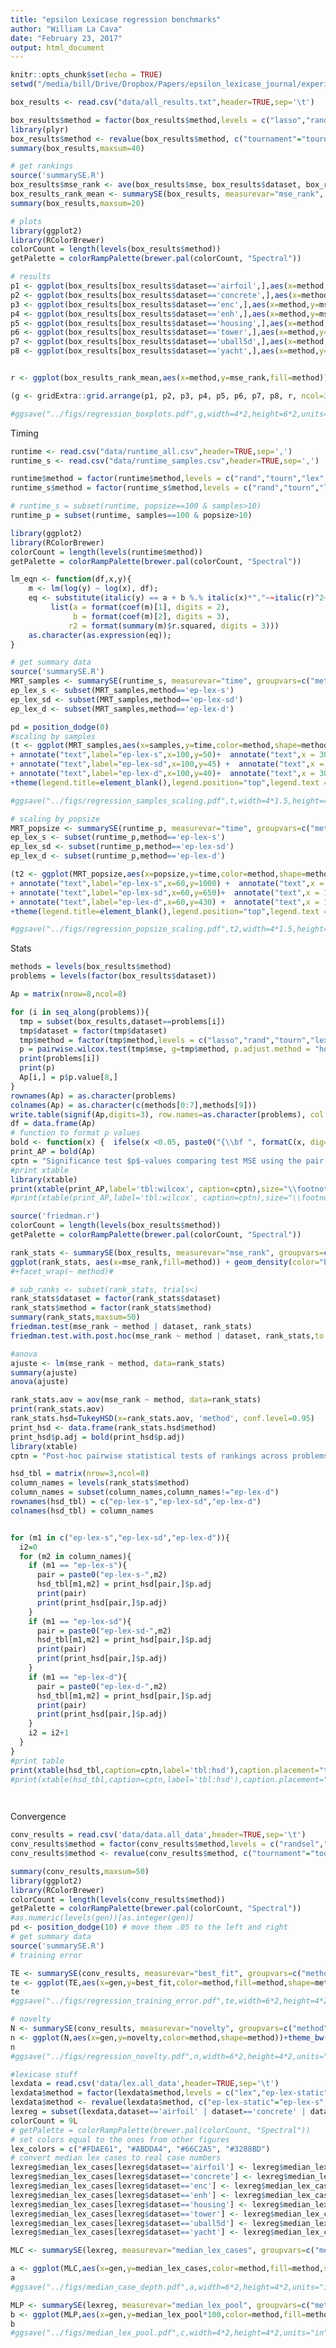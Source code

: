```yaml
---
title: "epsilon Lexicase regression benchmarks"
author: "William La Cava"
date: "February 23, 2017"
output: html_document
---
```


```r
knitr::opts_chunk$set(echo = TRUE)
setwd("/media/bill/Drive/Dropbox/Papers/epsilon_lexicase_journal/experiments/")

```


```r

box_results <- read.csv("data/all_results.txt",header=TRUE,sep='\t')

box_results$method = factor(box_results$method,levels = c("lasso","rand","tournament","lex","afp","dc","ep-lex-static","ep-lex-semidynamic","ep-lex-dynamic"))
library(plyr)
box_results$method <- revalue(box_results$method, c("tournament"="tourn", "ep-lex-static"="ep-lex-s", "ep-lex-semidynamic"="ep-lex-sd","ep-lex-dynamic"="ep-lex-d"))
summary(box_results,maxsum=40)

# get rankings
source('summarySE.R')
box_results$mse_rank <- ave(box_results$mse, box_results$dataset, box_results$trial, FUN = function(x) rank(x, ties.method = "average"))
box_results_rank_mean <- summarySE(box_results, measurevar="mse_rank", groupvars=c("method"))
summary(box_results,maxsum=20)

# plots
library(ggplot2)
library(RColorBrewer)
colorCount = length(levels(box_results$method))
getPalette = colorRampPalette(brewer.pal(colorCount, "Spectral"))

# results
p1 <- ggplot(box_results[box_results$dataset=='airfoil',],aes(x=method,y=mse,fill=method))+theme_bw()+geom_boxplot(outlier.shape=1,notch=TRUE,alpha=1.0)+theme(legend.title=element_blank(),axis.text.x = element_blank(),legend.position="none")+facet_wrap(~ dataset,scale="free_y")+labs(y="Test MSE",x="")+scale_fill_manual(values = getPalette(colorCount))
p2 <- ggplot(box_results[box_results$dataset=='concrete',],aes(x=method,y=mse,fill=method))+theme_bw()+geom_boxplot(outlier.shape=1,notch=TRUE,alpha=1.0)+theme(legend.title=element_blank(),axis.text.x = element_blank(),legend.position="none")+facet_wrap(~ dataset,scale="free_y")+labs(y="Test MSE",x="")+scale_fill_manual(values = getPalette(colorCount))
p3 <- ggplot(box_results[box_results$dataset=='enc',],aes(x=method,y=mse,fill=method))+theme_bw()+geom_boxplot(outlier.shape=1,notch=TRUE,alpha=1.0)+theme(legend.title=element_blank(),axis.text.x = element_blank(),legend.position="none")+facet_wrap(~ dataset,scale="free_y")+labs(y="Test MSE",x="")+scale_fill_manual(values = getPalette(colorCount))
p4 <- ggplot(box_results[box_results$dataset=='enh',],aes(x=method,y=mse,fill=method))+theme_bw()+geom_boxplot(outlier.shape=1,notch=TRUE,alpha=1.0)+theme(legend.title=element_blank(),axis.text.x = element_blank(),legend.position="none")+facet_wrap(~ dataset,scale="free_y")+labs(y="Test MSE",x="")+scale_fill_manual(values = getPalette(colorCount))+coord_cartesian(ylim = c(0, 25))
p5 <- ggplot(box_results[box_results$dataset=='housing',],aes(x=method,y=mse,fill=method))+theme_bw()+geom_boxplot(outlier.shape=1,notch=TRUE,alpha=1.0)+theme(legend.title=element_blank(),axis.text.x = element_blank(),legend.position="none")+facet_wrap(~ dataset,scale="free_y")+labs(y="Test MSE",x="")+scale_fill_manual(values = getPalette(colorCount))+coord_cartesian(ylim = c(10, 60))
p6 <- ggplot(box_results[box_results$dataset=='tower',],aes(x=method,y=mse,fill=method))+theme_bw()+geom_boxplot(outlier.shape=1,notch=TRUE,alpha=1.0)+theme(legend.title=element_blank(),axis.text.x = element_blank(),legend.position="none")+facet_wrap(~ dataset,scale="free_y")+labs(y="Test MSE",x="")+scale_fill_manual(values = getPalette(colorCount))
p7 <- ggplot(box_results[box_results$dataset=='uball5d',],aes(x=method,y=mse,fill=method))+theme_bw()+geom_boxplot(outlier.shape=1,notch=TRUE,alpha=1.0)+theme(legend.title=element_blank(),axis.text.x=element_text(angle=90,vjust=0.5,size=12),legend.position="none")+facet_wrap(~ dataset,scale="free_y")+labs(y="Test MSE",x="")+scale_fill_manual(values = getPalette(colorCount))
p8 <- ggplot(box_results[box_results$dataset=='yacht',],aes(x=method,y=mse,fill=method))+theme_bw()+geom_boxplot(outlier.shape=1,notch=TRUE,alpha=1.0)+theme(legend.title=element_blank(),axis.text.x=element_text(angle=90,vjust=0.5,size=12),legend.position="none")+facet_wrap(~ dataset,scale="free_y")+labs(y="Test MSE",x="")+scale_fill_manual(values = getPalette(colorCount))+coord_cartesian(ylim = c(0, 125))


r <- ggplot(box_results_rank_mean,aes(x=method,y=mse_rank,fill=method))+geom_bar(stat = "identity",position=position_dodge(width=0.75), colour="black",width=0.75)+geom_errorbar(aes(ymin=mse_rank-ci, ymax=mse_rank+ci), position=position_dodge(width=0.75),width=0.5)+theme_bw()+theme(legend.position="none",legend.title=element_blank(),axis.text.x=element_text(angle=90,vjust=0.5,size=12))+labs(y="Mean Ranking",x="")+labs(title="All Problems")+scale_fill_manual(values = getPalette(colorCount))

(g <- gridExtra::grid.arrange(p1, p2, p3, p4, p5, p6, p7, p8, r, ncol=3,heights=c(1,1,1.2)))

#ggsave("../figs/regression_boxplots.pdf",g,width=4*2,height=6*2,units="in",device=cairo_pdf)

```

Timing

```r
runtime <- read.csv("data/runtime_all.csv",header=TRUE,sep=',')
runtime_s <- read.csv("data/runtime_samples.csv",header=TRUE,sep=',')

runtime$method = factor(runtime$method,levels = c("rand","tourn","lex","afp","dc","ep-lex-s","ep-lex-sd","ep-lex-d"))
runtime_s$method = factor(runtime_s$method,levels = c("rand","tourn","lex","afp","dc","ep-lex-s","ep-lex-sd","ep-lex-d"))

# runtime_s = subset(runtime, popsize==100 & samples>10)
runtime_p = subset(runtime, samples==100 & popsize>10)

library(ggplot2)
library(RColorBrewer)
colorCount = length(levels(runtime$method))
getPalette = colorRampPalette(brewer.pal(colorCount, "Spectral"))

lm_eqn <- function(df,x,y){
    m <- lm(log(y) ~ log(x), df);
    eq <- substitute(italic(y) == a + b %.% italic(x)*","~~italic(r)^2~"="~r2, 
         list(a = format(coef(m)[1], digits = 2), 
              b = format(coef(m)[2], digits = 3), 
             r2 = format(summary(m)$r.squared, digits = 3)))
    as.character(as.expression(eq));                 
}

# get summary data
source('summarySE.R')
MRT_samples <- summarySE(runtime_s, measurevar="time", groupvars=c("method","samples"))
ep_lex_s <- subset(MRT_samples,method=='ep-lex-s')
ep_lex_sd <- subset(MRT_samples,method=='ep-lex-sd')
ep_lex_d <- subset(MRT_samples,method=='ep-lex-d')

pd = position_dodge(0)
#scaling by samples
(t <- ggplot(MRT_samples,aes(x=samples,y=time,color=method,shape=method,group=method))+theme_bw()+geom_errorbar(aes(ymin=time-ci, ymax=time+ci), width=0.1,position=pd) +geom_line(position=pd) + geom_point(position=pd,size=3) 
+ annotate("text",label="ep-lex-s",x=100,y=50)+  annotate("text",x = 300, y = 50, label = lm_eqn(ep_lex_s,ep_lex_s$samples,ep_lex_s$time), parse = TRUE)
+ annotate("text",label="ep-lex-sd",x=100,y=45) +  annotate("text",x = 300, y = 45, label = lm_eqn(ep_lex_sd,ep_lex_sd$samples,ep_lex_sd$time), parse = TRUE) 
+ annotate("text",label="ep-lex-d",x=100,y=40)+  annotate("text",x = 300, y = 40, label = lm_eqn(ep_lex_d,ep_lex_d$samples,ep_lex_d$time), parse = TRUE) 
+theme(legend.title=element_blank(),legend.position="top",legend.text = element_text(size=14),axis.title = element_text(size=16))+labs(y="Runtime (seconds)",x="Samples (T)")+scale_x_log10(breaks=c(50,100,500,1000))+scale_y_log10(breaks=c(50,100,200))+scale_fill_manual(values = getPalette(colorCount))+scale_color_manual(values = getPalette(colorCount))+ scale_shape_manual(values = c(0, 1, 5, 8,4, 6, 2,11)) )

#ggsave("../figs/regression_samples_scaling.pdf",t,width=4*1.5,height=4*1.5,units="in",device=cairo_pdf)

# scaling by popsize
MRT_popsize <- summarySE(runtime_p, measurevar="time", groupvars=c("method","popsize"))
ep_lex_s <- subset(runtime_p,method=='ep-lex-s')
ep_lex_sd <- subset(runtime_p,method=='ep-lex-sd')
ep_lex_d <- subset(runtime_p,method=='ep-lex-d')

(t2 <- ggplot(MRT_popsize,aes(x=popsize,y=time,color=method,shape=method,group=method))+theme_bw()+geom_errorbar(aes(ymin=time-ci, ymax=time+ci), width=0.15,position=pd) +geom_line(position=pd) + geom_point(position=pd,size=3)
+ annotate("text",label="ep-lex-s",x=60,y=1000) +  annotate("text",x = 100, y = 850, label = lm_eqn(ep_lex_s,ep_lex_s$popsize,ep_lex_s$time), parse = TRUE) 
+ annotate("text",label="ep-lex-sd",x=60,y=650)+  annotate("text",x = 100, y = 550, label = lm_eqn(ep_lex_sd,ep_lex_sd$popsize,ep_lex_sd$time), parse = TRUE) 
+ annotate("text",label="ep-lex-d",x=60,y=430) +  annotate("text",x = 100, y = 350, label = lm_eqn(ep_lex_d,ep_lex_d$popsize,ep_lex_d$time), parse = TRUE) 
+theme(legend.title=element_blank(),legend.position="top",legend.text = element_text(size=14),axis.title = element_text(size=16))+labs(y="Runtime (seconds)",x="Population Size (N)")+scale_x_log10(breaks=c(50,100,250, 500,1000,2000))+scale_y_log10()+scale_fill_manual(values = getPalette(colorCount))+scale_color_manual(values = getPalette(colorCount))+ scale_shape_manual(values = c(0, 1, 5, 8,4, 6, 2,11)) )

#ggsave("../figs/regression_popsize_scaling.pdf",t2,width=4*1.5,height=4*1.5,units="in",device=cairo_pdf)
```

Stats

```r
methods = levels(box_results$method)
problems = levels(factor(box_results$dataset))

Ap = matrix(nrow=8,ncol=8)

for (i in seq_along(problems)){
  tmp = subset(box_results,dataset==problems[i])
  tmp$dataset = factor(tmp$dataset)
  tmp$method = factor(tmp$method,levels = c("lasso","rand","tourn","lex","afp","dc","ep-lex-s","ep-lex-d","ep-lex-sd"))
  p = pairwise.wilcox.test(tmp$mse, g=tmp$method, p.adjust.method = "holm",paired = FALSE)
  print(problems[i])
  print(p)
  Ap[i,] = p$p.value[8,]
}
rownames(Ap) = as.character(problems)
colnames(Ap) = as.character(c(methods[0:7],methods[9]))
write.table(signif(Ap,digits=3), row.names=as.character(problems), col.names=as.character(c(methods[0:7],methods[9])), sep = " & ", eol = "\\\\ \n", quote=F)
df = data.frame(Ap)
# function to format p values
bold <- function(x) {  ifelse(x <0.05, paste0("{\\bf ", formatC(x, dig=2, format="e"), "}"),formatC(x, dig=2, format="g"))}
print_AP = bold(Ap)
cptn = "Significance test $p$-values comparing test MSE using the pair-wise Wilcoxon rank-sum test with Holm correction for multiple comparisons. All significance tests are conducted relative to semi-dynamic $\\epsilon$-lexicase (ep-lex-sd). Bold indicates $p<$ 0.05."
#print xtable
library(xtable)
print(xtable(print_AP,label='tbl:wilcox', caption=cptn),size="\\footnotesize",caption.placement="top",booktabs=T, sanitize.text.function = function(x){x}, type="latex")
#print(xtable(print_AP,label='tbl:wilcox', caption=cptn),size="\\footnotesize",caption.placement="top",booktabs=T, sanitize.text.function = function(x){x}, type="latex", file="../tbl_wilcox.tex" )

source('friedman.r')
colorCount = length(levels(box_results$method))
getPalette = colorRampPalette(brewer.pal(colorCount, "Spectral"))

rank_stats <- summarySE(box_results, measurevar="mse_rank", groupvars=c("dataset","method"))
ggplot(rank_stats, aes(x=mse_rank,fill=method)) + geom_density(color="black",alpha=0.9)+scale_fill_manual(values = getPalette(colorCount)) #+geom_histogram(aes(y=..ncount..), position="dodge", binwidth=1, alpha=0.7)
#+facet_wrap(~ method)#

# sub_ranks <- subset(rank_stats, trials<)
rank_stats$dataset = factor(rank_stats$dataset)
rank_stats$method = factor(rank_stats$method)
summary(rank_stats,maxsum=50)
friedman.test(mse_rank ~ method | dataset, rank_stats)
friedman.test.with.post.hoc(mse_rank ~ method | dataset, rank_stats,to.plot.parallel = F)

#anova
ajuste <- lm(mse_rank ~ method, data=rank_stats)
summary(ajuste)
anova(ajuste)

rank_stats.aov = aov(mse_rank ~ method, data=rank_stats)
print(rank_stats.aov)
rank_stats.hsd=TukeyHSD(x=rank_stats.aov, 'method', conf.level=0.95)
print_hsd <- data.frame(rank_stats.hsd$method)
print_hsd$p.adj = bold(print_hsd$p.adj)
library(xtable)
cptn = "Post-hoc pairwise statistical tests of rankings across problems according to Tukey's Honest Significant Difference test. Bold values indicate $p<$ 0.05 with adjustment for multiple comparisons."

hsd_tbl = matrix(nrow=3,ncol=8)
column_names = levels(rank_stats$method)
column_names = subset(column_names,column_names!="ep-lex-d")
rownames(hsd_tbl) = c("ep-lex-s","ep-lex-sd","ep-lex-d")
colnames(hsd_tbl) = column_names


for (m1 in c("ep-lex-s","ep-lex-sd","ep-lex-d")){
  i2=0
  for (m2 in column_names){
    if (m1 == "ep-lex-s"){
      pair = paste0("ep-lex-s-",m2)
      hsd_tbl[m1,m2] = print_hsd[pair,]$p.adj
      print(pair)
      print(print_hsd[pair,]$p.adj)
    } 
    if (m1 == "ep-lex-sd"){
      pair = paste0("ep-lex-sd-",m2)
      hsd_tbl[m1,m2] = print_hsd[pair,]$p.adj
      print(pair)
      print(print_hsd[pair,]$p.adj)
    }
    if (m1 == "ep-lex-d"){
      pair = paste0("ep-lex-d-",m2)
      hsd_tbl[m1,m2] = print_hsd[pair,]$p.adj
      print(pair)
      print(print_hsd[pair,]$p.adj)
    }
    i2 = i2+1
  }
}
#print table
print(xtable(hsd_tbl,caption=cptn,label='tbl:hsd'),caption.placement="top",booktabs=T, sanitize.text.function = function(x){x})
#print(xtable(hsd_tbl,caption=cptn,label='tbl:hsd'),caption.placement="top",size="\\footnotesize", booktabs=T, sanitize.text.function = function(x){x}, type="latex", file="../tbl_hsd.tex")

  
```

Convergence
```r

conv_results = read.csv('data/data.all_data',header=TRUE,sep='\t')
conv_results$method = factor(conv_results$method,levels = c("randsel","tournament","lex","afp","dc","ep-lex-static","ep-lex-semidynamic","ep-lex-dynamic"))
conv_results$method <- revalue(conv_results$method, c("tournament"="tourn", "randsel"="rand", "ep-lex-static"="ep-lex-s", "ep-lex-semidynamic"="ep-lex-sd","ep-lex-dynamic"="ep-lex-d"))

summary(conv_results,maxsum=50)
library(ggplot2)
library(RColorBrewer)
colorCount = length(levels(conv_results$method))
getPalette = colorRampPalette(brewer.pal(colorCount, "Spectral"))
#as.numeric(levels(gen))[as.integer(gen)]
pd <- position_dodge(10) # move them .05 to the left and right
# get summary data
source('summarySE.R')
# training error

TE <- summarySE(conv_results, measurevar="best_fit", groupvars=c("method","gen","dataset"))
te <- ggplot(TE,aes(x=gen,y=best_fit,color=method,fill=method,shape=method,group=method))+theme_bw()+geom_errorbar(aes(ymin=best_fit-ci, ymax=best_fit+ci), width=100,position=pd) +geom_line(position=pd) + geom_point(position=pd,size=2.5) +facet_wrap(~ dataset,scale="free_y")+theme(legend.title=element_blank(),legend.position=c(0.85,0.175),legend.text = element_text(size=14),axis.title = element_text(size=16))+labs(x="Generations",y="Train MSE")+scale_fill_manual(values = getPalette(colorCount))+scale_color_manual(values = getPalette(colorCount))+ scale_shape_manual(values = c(0, 1, 5, 8,4, 6, 2,11))#
te
#ggsave("../figs/regression_training_error.pdf",te,width=6*2,height=4*2,units="in",device=cairo_pdf)

# novelty
N <- summarySE(conv_results, measurevar="novelty", groupvars=c("method","gen","dataset"))
n <- ggplot(N,aes(x=gen,y=novelty,color=method,shape=method))+theme_bw()+scale_color_manual(values = getPalette(colorCount))+geom_errorbar(aes(ymin=novelty-ci, ymax=novelty+ci), width=100,position=pd) +geom_line(position=pd) + geom_point(position=pd,size=3,fill="white")+ facet_wrap(~ dataset,scale="free_y")+theme(legend.title=element_blank(),legend.position=c(0.85,0.175),legend.text = element_text(size=14),axis.title = element_text(size=16))+labs(x="Generations",y="Train MSE")+labs(x="Generations",y="Diversity")+  scale_shape_manual(values = c(0, 1, 5, 8,4, 6, 2,11))
n
#ggsave("../figs/regression_novelty.pdf",n,width=6*2,height=4*2,units="in",device=cairo_pdf)

#lexicase stuff
lexdata = read.csv('data/lex.all_data',header=TRUE,sep='\t')
lexdata$method = factor(lexdata$method,levels = c("lex","ep-lex-static","ep-lex-semidynamic","ep-lex-dynamic"))
lexdata$method <- revalue(lexdata$method, c("ep-lex-static"="ep-lex-s", "ep-lex-semidynamic"="ep-lex-sd","ep-lex-dynamic"="ep-lex-d"))
lexreg = subset(lexdata,dataset=='airfoil' | dataset=='concrete' | dataset=='enc' | dataset=='enh' | dataset == 'housing' | dataset == 'tower' | dataset == 'uball5d' | dataset == 'yacht')
colorCount = 9L
# getPalette = colorRampPalette(brewer.pal(colorCount, "Spectral"))
# set colors equal to the ones from other figures
lex_colors = c("#FDAE61", "#ABDDA4", "#66C2A5", "#3288BD")
# convert median lex cases to real case numbers
lexreg$median_lex_cases[lexreg$dataset=='airfoil'] <- lexreg$median_lex_cases[lexreg$dataset=='airfoil']*1503*.7
lexreg$median_lex_cases[lexreg$dataset=='concrete'] <- lexreg$median_lex_cases[lexreg$dataset=='concrete']*1030*.7
lexreg$median_lex_cases[lexreg$dataset=='enc'] <- lexreg$median_lex_cases[lexreg$dataset=='enc']*768*.7
lexreg$median_lex_cases[lexreg$dataset=='enh'] <- lexreg$median_lex_cases[lexreg$dataset=='enh']*768*.7
lexreg$median_lex_cases[lexreg$dataset=='housing'] <- lexreg$median_lex_cases[lexreg$dataset=='housing']*506*.7
lexreg$median_lex_cases[lexreg$dataset=='tower'] <- lexreg$median_lex_cases[lexreg$dataset=='tower']*3135*.7
lexreg$median_lex_cases[lexreg$dataset=='uball5d'] <- lexreg$median_lex_cases[lexreg$dataset=='uball5d']*6024*.7
lexreg$median_lex_cases[lexreg$dataset=='yacht'] <- lexreg$median_lex_cases[lexreg$dataset=='yacht']*309*.7

MLC <- summarySE(lexreg, measurevar="median_lex_cases", groupvars=c("method","gen","dataset"))

a <- ggplot(MLC,aes(x=gen,y=median_lex_cases,color=method,fill=method,shape=method))+theme_bw()+ geom_errorbar(aes(ymin=(median_lex_cases-ci)*1, ymax=(median_lex_cases+ci)*1), width=25) +geom_line(position=pd) +geom_point(position=pd,size=3)+facet_wrap(~ dataset,scale="free_y")+scale_fill_manual(values = lex_colors)+scale_color_manual(values = lex_colors)+theme(legend.position=c(0.8,0.2),legend.text = element_text(size=14),axis.title = element_text(size=16))+labs(y='Median Case Depth',x='Generations')+ scale_shape_manual(values = c(5, 6,2, 11))
a
#ggsave("../figs/median_case_depth.pdf",a,width=6*2,height=4*2,units="in",device=cairo_pdf)

MLP <- summarySE(lexreg, measurevar="median_lex_pool", groupvars=c("method","gen","dataset"))
b <- ggplot(MLP,aes(x=gen,y=median_lex_pool*100,color=method,fill=method,shape=method))+theme_bw()+ geom_errorbar(aes(ymin=(median_lex_pool-ci)*100, ymax=(median_lex_pool+ci)*100), width=25) +geom_line(position=pd) +geom_point(position=pd,size=3)+facet_wrap(~ dataset,scale="free_y")+scale_fill_manual(values = getPalette(colorCount))+scale_color_manual(values = getPalette(colorCount))+theme(legend.position=c(0.8,0.2))+labs(y='Median Final Pool Size (% Population)',x='Generations')+ scale_shape_manual(values = c(2,6,11,19))
b
#ggsave("../figs/median_lex_pool.pdf",c,width=4*2,height=4*2,units="in",device=cairo_pdf)

```